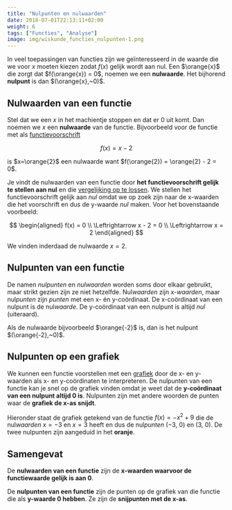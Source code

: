 ```yaml
---
title: "Nulpunten en nulwaarden"
date: 2018-07-01T22:13:11+02:00
weight: 6
tags: ["Functies", "Analyse"]
image: img/wiskunde_functies_nulpunten-1.png
---
```



In veel toepassingen van functies zijn we geïnteresseerd in de waarde die we
voor $x$ moeten kiezen zodat $f(x)$ gelijk wordt aan nul. Een $\orange{x}$ die zorgt dat
$f(\orange{x}) = 0$, noemen we een **nulwaarde**. Het bijhorend **nulpunt** is
dan $(\orange{x},~0)$.

## Nulwaarden van een functie

Stel dat we een $x$ in het machientje stoppen en dat er $0$ uit komt. Dan noemen
we $x$ een **nulwaarde** van de functie. Bijvoorbeeld voor de functie met als
[functievoorschrift](../voorschrift)

$$
f(x) = x - 2
$$

is $x=\orange{2}$ een nulwaarde want $f(\orange{2}) = \orange{2} - 2 = 0$.

Je vindt de nulwaarden van een functie door **het functievoorschrift gelijk te
stellen aan nul** en die [vergelijking op te lossen](../../1g_vgl/oplossen). We
stellen het functievoorschrift gelijk aan _nul_ omdat we op zoek zijn naar de
x-waarden die het voorschrift <Mute>en dus de y-waarde</Mute> _nul_ maken.
Voor het bovenstaande voorbeeld:

$$
\begin{aligned}
f(x) = 0 \\
 \Leftrightarrow x - 2 = 0 \\
 \Leftrightarrow x = 2
\end{aligned}
$$

We vinden inderdaad de nulwaarde $x=2$.

## Nulpunten van een functie

De namen _nulpunten_ en _nulwaarden_ worden soms door elkaar gebruikt, maar
strikt gezien zijn ze niet hetzelfde. Nul*waarden* zijn x-_waarden_, maar
nul*punten* zijn _punten_ met een x- én y-coördinaat. De x-coördinaat van een
nulpunt is de nul*waarde*. De y-coördinaat van een nulpunt is altijd
_nul_ <Mute>(uiteraard)</Mute>.

Als de nulwaarde bijvoorbeeld $\orange{-2}$ is,
dan is het nulpunt $(\orange{-2},~0)$.

## Nulpunten op een grafiek

We kunnen een functie voorstellen met een [grafiek](../grafiek) door de x- en
y-waarden als x- en y-coördinaten te interpreteren. De nulpunten van een
functie kan je snel op de grafiek vinden omdat je weet dat de **y-coördinaat van
een nulpunt altijd 0 is**. Nulpunten zijn met andere woorden de punten waar de
**grafiek de x-as snijdt**.

Hieronder staat de grafiek getekend van de functie $f(x) = -x^2 + 9$ die de
nul*waarden* $x=-3$ en $x=3$ heeft en dus de nul*punten* $(-3,~0)$ en $(3,~0)$.
De twee nulpunten zijn aangeduid in het **<Orange>oranje</Orange>**.

<Nulpunten />

## Samengevat

<Attention title="Definitie nulwaarden">

De **nulwaarden van een functie** zijn de **x-waarden waarvoor de
functiewaarde gelijk is aan 0**.
</Attention>

<Attention title="Definitie nulpunten">

De **nulpunten van een functie** zijn de punten op de grafiek van die functie
die als **y-waarde 0 hebben**. Ze zijn de **snijpunten met de x-as**.
</Attention>
